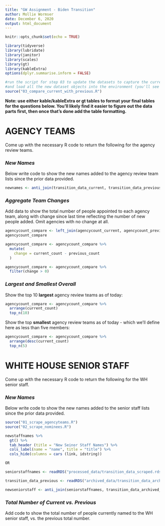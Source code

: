 ```yaml
---
title: "GW Assignment - Biden Transition"
author: Mollie Wormser
date: December 6, 2020
output: html_document
---
```


```r
knitr::opts_chunk$set(echo = TRUE)

library(tidyverse)
library(lubridate)
library(janitor)
library(scales)
library(gt)
library(kableExtra)
options(dplyr.summarise.inform = FALSE)

#run the script for step 03 to update the datasets to capture the current live verions
#and load all the new dataset objects into the environment (you'll see them populate on the upper right window)
source("03_compare_current_with_previous.R")


```

**Note: use either kable/kableExtra or gt tables to format your final tables for the questions below. You'll likely find it easier to figure out the data parts first, then once that's done add the table formatting.**

# AGENCY TEAMS

Come up with the necessary R code to return the following for the agency review teams.

### *New Names*

Below write code to show the new names added to the agency review team lists since the prior data provided.  
  

```r

newnames <- anti_join(transition_data_current, transition_data_previous, by = "idstring")

```


### *Aggregate Team Changes*

Add data to show the total number of people appointed to each agency team, along with change since last time reflecting the number of new people added. Omit agencies with no change at all.  
  

```r

agencycount_compare <- left_join(agencycount_current, agencycount_previous, by = "agency")
agencycount_compare

agencycount_compare <- agencycount_compare %>% 
  mutate(
    change = current_count - previous_count
  )

agencycount_compare <- agencycount_compare %>% 
  filter(change > 0)


```


### *Largest and Smallest Overall*

Show the top 10 **largest** agency review teams as of today:


```r

agencycount_compare <- agencycount_compare %>% 
  arrange(current_count)
  top_n(10)

```

Show the top **smallest** agency review teams as of today - which we'll define here as less than five members:

```r

agencycount_compare <- agencycount_compare %>% 
  arrange(desc(current_count)
  top_n(5)

```



# WHITE HOUSE SENIOR STAFF

Come up with the necessary R code to return the following for the WH senior staff.

### *New Names*

Below write code to show the new names added to the senior staff lists since the prior data provided.  


```r

source("01_scrape_agencyteams.R")
source("02_scrape_nominees.R")

newstaffnames %>%
  gt() %>%
  tab_header (title = "New Seinor Staff Names") %>%
  cols_label(name = "name", title = "title") %>%
  cols_hide(columns = cars (link, idstring))

OR

seniorstaffnames <- readRDS("processed_data/transition_data_scraped.rds")

transition_data_previous <- readRDS("archived_data/transition_data_archived_2020_11_24t09_52.rds")

newseniorstaff <- anti_join(seniorstaffnames, transition_data_archived_2020_11_24t09_52)

```


### *Total Number of Current vs. Previous*

Add code to show the total number of people currently named to the WH senior staff, vs. the previous total number.  
  

```r




```
